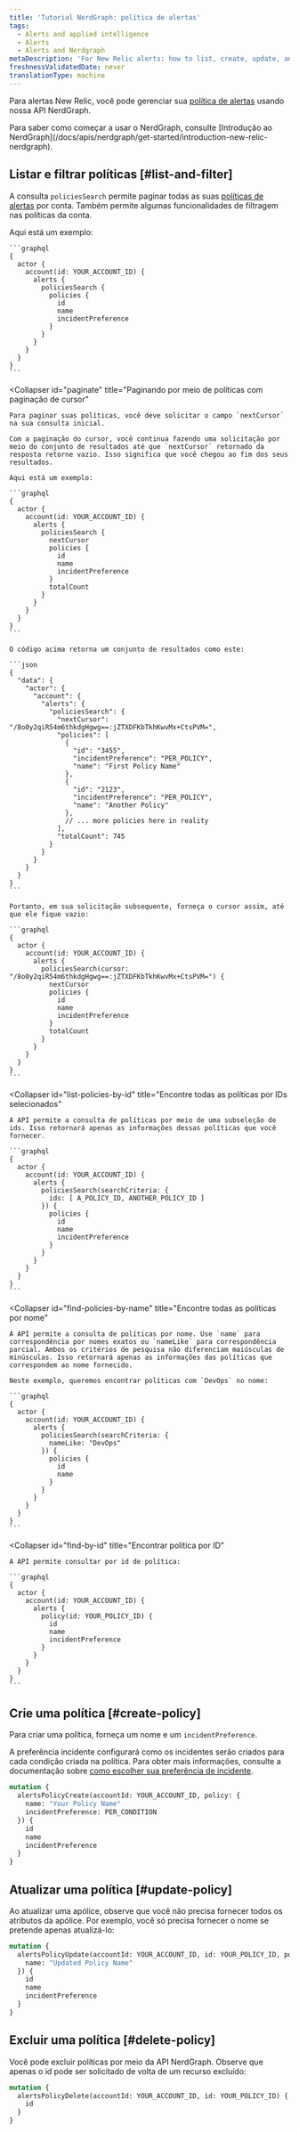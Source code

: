 ```yaml
---
title: 'Tutorial NerdGraph: política de alertas'
tags:
  - Alerts and applied intelligence
  - Alerts
  - Alerts and Nerdgraph
metaDescription: 'For New Relic alerts: how to list, create, update, and delete alert policies with our NerdGraph API.'
freshnessValidatedDate: never
translationType: machine
---
```


Para alertas New Relic, você pode gerenciar sua [política de alertas](/docs/alerts-applied-intelligence/new-relic-alerts/alert-policies/create-edit-or-find-alert-policy) usando nossa API NerdGraph.

<Callout variant="tip">
  Para saber como começar a usar o NerdGraph, consulte [Introdução ao NerdGraph](/docs/apis/nerdgraph/get-started/introduction-new-relic-nerdgraph).
</Callout>

## Listar e filtrar políticas [#list-and-filter]

A consulta `policiesSearch` permite paginar todas as suas [políticas de alertas](/docs/alerts-applied-intelligence/new-relic-alerts/alert-policies/create-edit-or-find-alert-policy) por conta. Também permite algumas funcionalidades de filtragem nas políticas da conta.

<CollapserGroup>
  <Collapser
    id="list-all-policies"
    title="Listando todas as políticas de uma conta"
  >
    Aqui está um exemplo:

    ```graphql
    {
      actor {
        account(id: YOUR_ACCOUNT_ID) {
          alerts {
            policiesSearch {
              policies {
                id
                name
                incidentPreference
              }
            }
          }
        }
      }
    }
    ```
  </Collapser>

  <Collapser
    id="paginate"
    title="Paginando por meio de políticas com paginação de cursor"
  >
    Para paginar suas políticas, você deve solicitar o campo `nextCursor` na sua consulta inicial.

    Com a paginação do cursor, você continua fazendo uma solicitação por meio do conjunto de resultados até que `nextCursor` retornado da resposta retorne vazio. Isso significa que você chegou ao fim dos seus resultados.

    Aqui está um exemplo:

    ```graphql
    {
      actor {
        account(id: YOUR_ACCOUNT_ID) {
          alerts {
            policiesSearch {
              nextCursor
              policies {
                id
                name
                incidentPreference
              }
              totalCount
            }
          }
        }
      }
    }
    ```

    O código acima retorna um conjunto de resultados como este:

    ```json
    {
      "data": {
        "actor": {
          "account": {
            "alerts": {
              "policiesSearch": {
                "nextCursor": "/8o0y2qiR54m6thkdgHgwg==:jZTXDFKbTkhKwvMx+CtsPVM=",
                "policies": [
                  {
                    "id": "3455",
                    "incidentPreference": "PER_POLICY",
                    "name": "First Policy Name"
                  },
                  {
                    "id": "2123",
                    "incidentPreference": "PER_POLICY",
                    "name": "Another Policy"
                  },
                  // ... more policies here in reality
                ],
                "totalCount": 745
              }
            }
          }
        }
      }
    }
    ```

    Portanto, em sua solicitação subsequente, forneça o cursor assim, até que ele fique vazio:

    ```graphql
    {
      actor {
        account(id: YOUR_ACCOUNT_ID) {
          alerts {
            policiesSearch(cursor: "/8o0y2qiR54m6thkdgHgwg==:jZTXDFKbTkhKwvMx+CtsPVM=") {
              nextCursor
              policies {
                id
                name
                incidentPreference
              }
              totalCount
            }
          }
        }
      }
    }
    ```
  </Collapser>

  <Collapser
    id="list-policies-by-id"
    title="Encontre todas as políticas por IDs selecionados"
  >
    A API permite a consulta de políticas por meio de uma subseleção de ids. Isso retornará apenas as informações dessas políticas que você fornecer.

    ```graphql
    {
      actor {
        account(id: YOUR_ACCOUNT_ID) {
          alerts {
            policiesSearch(searchCriteria: {
              ids: [ A_POLICY_ID, ANOTHER_POLICY_ID ]
            }) {
              policies {
                id
                name
                incidentPreference
              }
            }
          }
        }
      }
    }
    ```
  </Collapser>

  <Collapser
    id="find-policies-by-name"
    title="Encontre todas as políticas por nome"
  >
    A API permite a consulta de políticas por nome. Use `name` para correspondência por nomes exatos ou `nameLike` para correspondência parcial. Ambos os critérios de pesquisa não diferenciam maiúsculas de minúsculas. Isso retornará apenas as informações das políticas que correspondem ao nome fornecido.

    Neste exemplo, queremos encontrar políticas com `DevOps` no nome:

    ```graphql
    {
      actor {
        account(id: YOUR_ACCOUNT_ID) {
          alerts {
            policiesSearch(searchCriteria: {
              nameLike: "DevOps"
            }) {
              policies {
                id
                name
              }
            }
          }
        }
      }
    }
    ```
  </Collapser>

  <Collapser
    id="find-by-id"
    title="Encontrar política por ID"
  >
    A API permite consultar por id de política:

    ```graphql
    {
      actor {
        account(id: YOUR_ACCOUNT_ID) {
          alerts {
            policy(id: YOUR_POLICY_ID) {
              id
              name
              incidentPreference
            }
          }
        }
      }
    }
    ```
  </Collapser>
</CollapserGroup>

## Crie uma política [#create-policy]

Para criar uma política, forneça um nome e um `incidentPreference`.

A preferência incidente configurará como os incidentes serão criados para cada condição criada na política. Para obter mais informações, consulte a documentação sobre [como escolher sua preferência de incidente](/docs/alerts/new-relic-alerts/configuring-alert-policies/specify-when-new-relic-creates-incidents).

```graphql
mutation {
  alertsPolicyCreate(accountId: YOUR_ACCOUNT_ID, policy: {
    name: "Your Policy Name"
    incidentPreference: PER_CONDITION
  }) {
    id
    name
    incidentPreference
  }
}
```

## Atualizar uma política [#update-policy]

Ao atualizar uma apólice, observe que você não precisa fornecer todos os atributos da apólice. Por exemplo, você só precisa fornecer o nome se pretende apenas atualizá-lo:

```graphql
mutation {
  alertsPolicyUpdate(accountId: YOUR_ACCOUNT_ID, id: YOUR_POLICY_ID, policy: {
    name: "Updated Policy Name"
  }) {
    id
    name
    incidentPreference
  }
}
```

## Excluir uma política [#delete-policy]

Você pode excluir políticas por meio da API NerdGraph. Observe que apenas o id pode ser solicitado de volta de um recurso excluído:

```graphql
mutation {
  alertsPolicyDelete(accountId: YOUR_ACCOUNT_ID, id: YOUR_POLICY_ID) {
    id
  }
}
```
